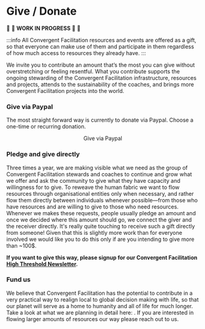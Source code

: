 
# Give / Donate

:construction: :seedling: **WORK IN PROGRESS**  :seedling: :construction:

:::info
All Convergent Facilitation resources and events are offered as a gift, so that everyone can make use of them and participate in them regardless of how much access to resources they already have.
:::

We invite you to contribute an amount that’s the most you can give without overstretching or feeling resentful. What you contribute supports the ongoing stewarding of the Convergent Facilitation infrastructure, resources and projects, attends to the sustainability of the coaches, and brings more Convergent Facilitation projects into the world.

### Give via Paypal

The most straight forward way is currently to donate via Paypal. Choose a one-time or recurring donation.

<center><Link className="button button--primary" to="https://www.paypal.com/donate/?hosted_button_id=LHSVKUQLW9NEU">
           Give via Paypal
          </Link></center>

### Pledge and give directly

Three times a year, we are making visible what we need as the group of Convergent Facilitation stewards and coaches to continue and grow what we offer and ask the community to give what they have capacity and willingness for to give. To reweave the human fabric we want to flow resources through organisational entities only when necessary, and rather flow them directly between individuals whenever possible—from those who have resources and are willing to give to those who need resources. Whenever we makes these requests, people usually pledge an amount and once we decided where this amount should go, we connect the giver and the receiver directly. It's really quite touching to receive such a gift directly from someone! Given that this is slightly more work than for everyone involved we would like you to do this only if are you intending to give more than ~100$.

**If you want to give this way, please signup for our Convergent Facilitation [High Threshold Newsletter](/contact#high-threshold-newsletter).**


### Fund us

We believe that Convergent Facilitation has the potential to contribute in a very practical way to realign local to global decision making with life, so that our planet will serve as a home to humanity and all of life for much longer. Take a look at what we are planning in detail here: . If you are interested in flowing larger amounts of resources our way please reach out to us.
